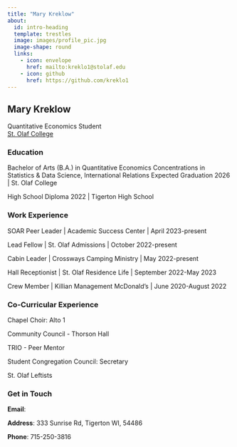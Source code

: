 ---
title: "Mary Kreklow"
about:
  id: intro-heading
  template: trestles
  image: images/profile_pic.jpg
  image-shape: round
  links:
    - icon: envelope
      href: mailto:kreklo1@stolaf.edu
    - icon: github
      href: https://github.com/kreklo1
---
:::{#intro-heading}

## Mary Kreklow

Quantitative Economics Student <br>
[St. Olaf College](https://wp.stolaf.edu/)

### Education

Bachelor of Arts (B.A.) in Quantitative Economics Concentrations in Statistics & Data Science, International Relations Expected Graduation 2026 | St. Olaf College

High School Diploma 2022 | Tigerton High School

### Work Experience

SOAR Peer Leader | Academic Success Center | April 2023-present

Lead Fellow | St. Olaf Admissions | October 2022-present

Cabin Leader | Crossways Camping Ministry | May 2022-present

Hall Receptionist | St. Olaf Residence Life | September 2022-May 2023

Crew Member | Killian Management McDonald’s | June 2020-August 2022

### Co-Curricular Experience

Chapel Choir: Alto 1

Community Council - Thorson Hall

TRIO - Peer Mentor

Student Congregation Council: Secretary

St. Olaf Leftists

:::

### Get in Touch

**Email**: <a href='mailto:kreklo1@stolaf.edu'></a>

**Address**: 333 Sunrise Rd, Tigerton WI, 54486

**Phone**: 715-250-3816
